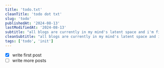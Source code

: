 ---
title: 'todo.txt'
cleanTitle: 'todo dot txt'
slug: 'todo'
publishedAt: '2024-08-13'
lastModifiedAt: '2024-08-13'
subtitle: "all blogs are currently in my mind's latent space and i'm fighting to get them out..."
cleanSubtitle: "all blogs are currently in my mind's latent space and i'm fighting to get them out"
tags: ['todo', 'init']
---

- [x] write first post
- [ ] write more posts
